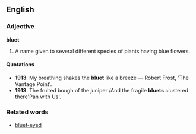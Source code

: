 ==English==

===Adjective===

'''bluet'''

#A name given to several different species of plants having blue flowers.

====Quotations====
*'''1913''': My breathing shakes the '''bluet''' like a breeze &mdash; Robert Frost, 'The Vantage Point'.
*'''1913''': The fruited bough of the juniper /And the fragile '''bluets''' clustered there'Pan with Us'.


===Related words===
*[[bluet-eyed]]